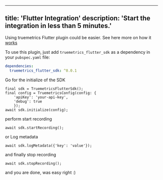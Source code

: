 
---
title: 'Flutter Integration'
description: 'Start the integration in less than 5 minutes.'
---

Using truemetrics Flutter plugin could be easier. 
See here more on how it [works](https://docs.github.com/en/repositories/creating-and-managing-repositories/cloning-a-repository)
 

To use this plugin, just add `truemetrics_flutter_sdk` as a dependency in your `pubspec.yaml` file:

```yaml
dependencies:
  truemetrics_flutter_sdk: ^0.0.1
```
Go for the initialize of the SDK
```
final sdk = TruemetricsFlutterSdk();
final config = TruemetricsConfig(config: {
    'apiKey': 'your-api-key',
    'debug': true
    });
await sdk.initialize(config);
```

perform start recording
```
await sdk.startRecording();
```

or Log metadata
```
await sdk.logMetadata({'key': 'value'});
```

and finally stop recording
```
await sdk.stopRecording();
```

and you are done, was easy right :) 
